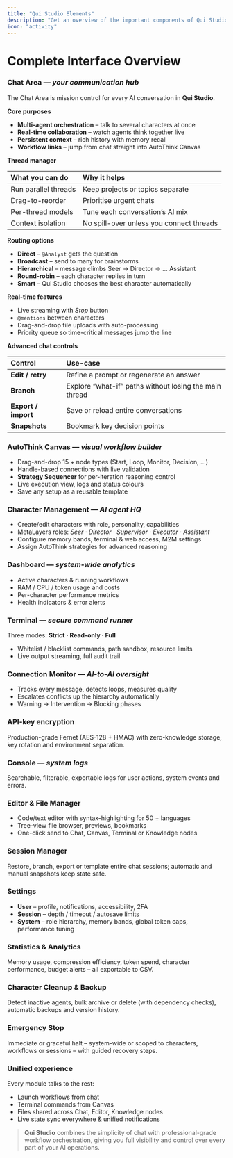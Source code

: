 ```yaml
---
title: "Qui Studio Elements"
description: "Get an overview of the important components of Qui Studio"
icon: "activity"
---
```


# Complete Interface Overview

### Chat Area — _your communication hub_

The Chat Area is mission control for every AI conversation in **Qui Studio**.

**Core purposes**

- **Multi-agent orchestration** – talk to several characters at once
- **Real-time collaboration** – watch agents think together live
- **Persistent context** – rich history with memory recall
- **Workflow links** – jump from chat straight into AutoThink Canvas

**Thread manager**

| What you can do      | Why it helps                             |
| :------------------- | :--------------------------------------- |
| Run parallel threads | Keep projects or topics separate         |
| Drag-to-reorder      | Prioritise urgent chats                  |
| Per-thread models    | Tune each conversation’s AI mix          |
| Context isolation    | No spill-over unless you connect threads |

**Routing options**

- **Direct** – `@Analyst` gets the question
- **Broadcast** – send to many for brainstorms
- **Hierarchical** – message climbs Seer → Director → … Assistant
- **Round-robin** – each character replies in turn
- **Smart** – Qui Studio chooses the best character automatically

**Real-time features**

- Live streaming with _Stop_ button
- `@mentions` between characters
- Drag-and-drop file uploads with auto-processing
- Priority queue so time-critical messages jump the line

**Advanced chat controls**

| Control             | Use-case                                               |
| :------------------ | :----------------------------------------------------- |
| **Edit / retry**    | Refine a prompt or regenerate an answer                |
| **Branch**          | Explore “what-if” paths without losing the main thread |
| **Export / import** | Save or reload entire conversations                    |
| **Snapshots**       | Bookmark key decision points                           |

### AutoThink Canvas — _visual workflow builder_

- Drag-and-drop 15 \+ node types (Start, Loop, Monitor, Decision, …)
- Handle-based connections with live validation
- **Strategy Sequencer** for per-iteration reasoning control
- Live execution view, logs and status colours
- Save any setup as a reusable template

### Character Management — _AI agent HQ_

- Create/edit characters with role, personality, capabilities
- MetaLayers roles: _Seer · Director · Supervisor · Executor · Assistant_
- Configure memory bands, terminal & web access, M2M settings
- Assign AutoThink strategies for advanced reasoning

### Dashboard — _system-wide analytics_

- Active characters & running workflows
- RAM / CPU / token usage and costs
- Per-character performance metrics
- Health indicators & error alerts

### Terminal — _secure command runner_

Three modes: **Strict · Read-only · Full**

- Whitelist / blacklist commands, path sandbox, resource limits
- Live output streaming, full audit trail

### Connection Monitor — _AI-to-AI oversight_

- Tracks every message, detects loops, measures quality
- Escalates conflicts up the hierarchy automatically
- Warning → Intervention → Blocking phases

### API-key encryption

Production-grade Fernet (AES-128 \+ HMAC) with zero-knowledge storage, key rotation and environment separation.

### Console — _system logs_

Searchable, filterable, exportable logs for user actions, system events and errors.

### Editor & File Manager

- Code/text editor with syntax-highlighting for 50 \+ languages
- Tree-view file browser, previews, bookmarks
- One-click send to Chat, Canvas, Terminal or Knowledge nodes

### Session Manager

Restore, branch, export or template entire chat sessions; automatic and manual snapshots keep state safe.

### Settings

- **User** – profile, notifications, accessibility, 2FA
- **Session** – depth / timeout / autosave limits
- **System** – role hierarchy, memory bands, global token caps, performance tuning

### Statistics & Analytics

Memory usage, compression efficiency, token spend, character performance, budget alerts – all exportable to CSV.

### Character Cleanup & Backup

Detect inactive agents, bulk archive or delete (with dependency checks), automatic backups and version history.

### Emergency Stop

Immediate or graceful halt – system-wide or scoped to characters, workflows or sessions – with guided recovery steps.

### Unified experience

Every module talks to the rest:

- Launch workflows from chat
- Terminal commands from Canvas
- Files shared across Chat, Editor, Knowledge nodes
- Live state sync everywhere & unified notifications

> **Qui Studio** combines the simplicity of chat with professional-grade workflow orchestration, giving you full visibility and control over every part of your AI operations.